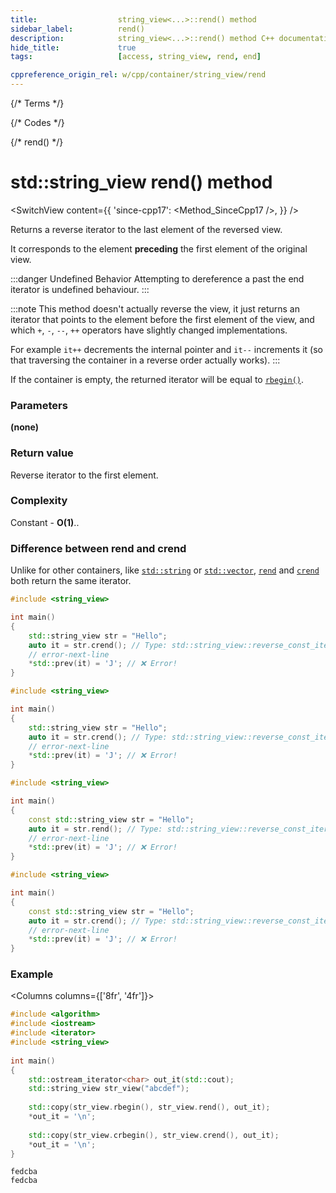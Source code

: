 ```yaml
---
title:					string_view<...>::rend() method
sidebar_label:			rend()
description:			string_view<...>::rend() method C++ documentation
hide_title:				true
tags:					[access, string_view, rend, end]

cppreference_origin_rel: w/cpp/container/string_view/rend
---
```



{/* Terms */}

{/* Codes */}

{/* rend() */}

# std::string_view rend() method

<SwitchView content={{
    'since-cpp17': <Method_SinceCpp17 />,
}} />

Returns a <Tooltip title={Term_ContAlias_ReverseIterator}>reverse iterator</Tooltip> to the last element of the reversed view.  

It corresponds to the element **preceding** the first element of the original view.

:::danger Undefined Behavior
Attempting to dereference a past the end iterator is <Tooltip title={Term_UndefinedBehaviour}>undefined behaviour</Tooltip>.
:::

:::note
This method doesn't actually reverse the view, it just returns an iterator that points to the element before the first element of the view,
and which `+`, `-`, `--`, `++` operators have slightly changed implementations.

For example `it++` decrements the internal pointer and `it--` increments it (so that traversing the container in a reverse order actually works).
:::

If the container is empty, the returned iterator will be equal to [`rbegin()`](rbegin).

### Parameters

**(none)**

### Return value

Reverse iterator to the first element.

### Complexity

Constant - **O(1)**..

### Difference between rend and crend

Unlike for other containers, like [`std::string`](../string.mdx) or [`std::vector`](../../arrays/vector.mdx), [`rend`](#) and [`crend`](#) both return the same iterator.

<Tabs>
<TabItem value="non-const-container" label="Non const container" default>

<Tabs>
<TabItem value="rend" label="rend" default>


```cpp
#include <string_view> 

int main()
{
    std::string_view str = "Hello";
    auto it = str.crend(); // Type: std::string_view::reverse_const_iterator
    // error-next-line
    *std::prev(it) = 'J'; // ❌ Error! 
}
```

</TabItem>
<TabItem value="crend" label="crend" default>

```cpp
#include <string_view>

int main()
{
    std::string_view str = "Hello";
    auto it = str.crend(); // Type: std::string_view::reverse_const_iterator
    // error-next-line
    *std::prev(it) = 'J'; // ❌ Error! 
}
```

</TabItem>
</Tabs>

</TabItem>
<TabItem value="const-container" label="Const container">

<Tabs>
<TabItem value="rend" label="rend" default>

```cpp
#include <string_view>

int main()
{
    const std::string_view str = "Hello";
    auto it = str.rend(); // Type: std::string_view::reverse_const_iterator
    // error-next-line
    *std::prev(it) = 'J'; // ❌ Error! 
}
```

</TabItem>
<TabItem value="crend" label="crend" default>

```cpp
#include <string_view>

int main()
{
    const std::string_view str = "Hello";
    auto it = str.crend(); // Type: std::string_view::reverse_const_iterator
    // error-next-line
    *std::prev(it) = 'J'; // ❌ Error! 
}
```

</TabItem>
</Tabs>

</TabItem>
</Tabs>

### Example

<Columns columns={['8fr', '4fr']}>
<div>

```cpp title='Main.cpp' showLineNumbers
#include <algorithm>
#include <iostream>
#include <iterator>
#include <string_view>
 
int main()
{
    std::ostream_iterator<char> out_it(std::cout);
    std::string_view str_view("abcdef");
 
    std::copy(str_view.rbegin(), str_view.rend(), out_it);
    *out_it = '\n';
 
    std::copy(str_view.crbegin(), str_view.crend(), out_it);
    *out_it = '\n';
}
```

</div>
<div>

```plaintext title="Output"
fedcba
fedcba
```

</div>
</Columns>
